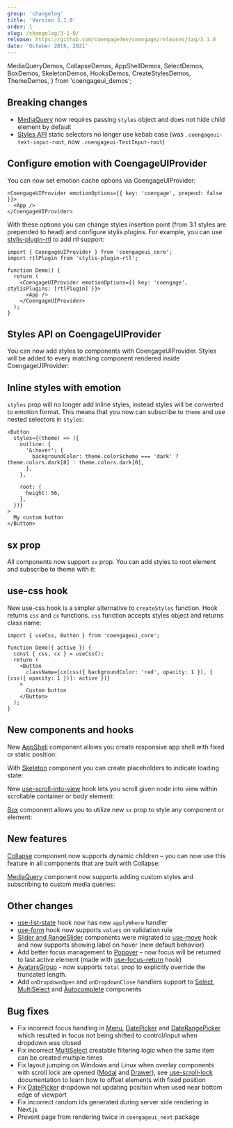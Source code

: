 ```yaml
---
group: 'changelog'
title: 'Version 3.1.0'
order: 1
slug: /changelog/3-1-0/
release: https://github.com/coengagedev/coengage/releases/tag/3.1.0
date: 'October 28th, 2021'
---
```


  MediaQueryDemos,
  CollapseDemos,
  AppShellDemos,
  SelectDemos,
  BoxDemos,
  SkeletonDemos,
  HooksDemos,
  CreateStylesDemos,
  ThemeDemos,
} from 'coengageui_demos';

## Breaking changes

- [MediaQuery](https://coengage.dev/core/media-query/) now requires passing `styles` object and does not hide child element by default
- [Styles API](https://coengage.dev/theming/styles-api/) static selectors no longer use kebab case (was `.coengageui-text-input-root`, now `.coengageui-TextInput-root`)

## Configure emotion with CoengageUIProvider

You can now set emotion cache options via CoengageUIProvider:

```tsx
<CoengageUIProvider emotionOptions={{ key: 'coengage', prepend: false }}>
  <App />
</CoengageUIProvider>
```

With these options you can change styles insertion point (from 3.1 styles are prepended to head)
and configure stylis plugins. For example, you can use [stylis-plugin-rtl](https://github.com/styled-components/stylis-plugin-rtl) to add rtl support:

```tsx
import { CoengageUIProvider } from 'coengageui_core';
import rtlPlugin from 'stylis-plugin-rtl';

function Demo() {
  return (
    <CoengageUIProvider emotionOptions={{ key: 'coengage', stylisPlugins: [rtlPlugin] }}>
      <App />
    </CoengageUIProvider>
  );
}
```

## Styles API on CoengageUIProvider

You can now add styles to components with CoengageUIProvider.
Styles will be added to every matching component rendered inside CoengageUIProvider:

<Demo data={ThemeDemos.providerStyles} />

## Inline styles with emotion

`styles` prop will no longer add inline styles, instead styles will be converted to emotion format.
This means that you now can subscribe to `theme` and use nested selectors in `styles`:

```tsx
<Button
  styles={(theme) => ({
    outline: {
      '&:hover': {
        backgroundColor: theme.colorScheme === 'dark' ? theme.colors.dark[8] : theme.colors.dark[0],
      },
    },

    root: {
      height: 56,
    },
  })}
>
  My custom button
</Button>
```

## sx prop

All components now support `sx` prop. You can add styles to root element and subscribe to theme with it:

<Demo data={CreateStylesDemos.createStylesSx} />

## use-css hook

New use-css hook is a simpler alternative to `createStyles` function.
Hook returns `css` and `cx` functions. `css` function accepts styles object and returns class name:

```tsx
import { useCss, Button } from 'coengageui_core';

function Demo({ active }) {
  const { css, cx } = useCss();
  return (
    <Button
      className={cx(css({ backgroundColor: 'red', opacity: 1 }), { [css({ opacity: 1 })]: active })}
    >
      Custom button
    </Button>
  );
}
```

## New components and hooks

New [AppShell](https://coengage.dev/core/app-shell/) component allows you create responsive app shell with fixed or static position:

<Demo data={AppShellDemos.usage} />

With [Skeleton](https://coengage.dev/core/skeleton/) component you can create placeholders to indicate loading state:

<Demo data={SkeletonDemos.configurator} />

New [use-scroll-into-view](https://coengage.dev/hooks/use-scroll-into-view/) hook lets you scroll given node into view within scrollable container or body element:

<Demo data={HooksDemos.useScrollIntoViewParent} />

[Box](https://coengage.dev/core/box/) component allows you to utilize new `sx` prop to style any component or element:

<Demo data={BoxDemos.usage} />

## New features

[Collapse](https://coengage.dev/core/collapse/) component now supports dynamic children – you can now use this feature in all components that are built with Collapse:

<Demo data={CollapseDemos.nested} />

[MediaQuery](https://coengage.dev/core/media-query/) component now supports adding custom styles and subscribing to custom media queries:

<Demo data={MediaQueryDemos.query} />

## Other changes

- [use-list-state](https://coengage.dev/hooks/use-list-state/) hook now has new `applyWhere` handler
- [use-form](https://coengage.dev/hooks/use-form/) hook now supports `values` on validation rule
- [Slider and RangeSlider](https://coengage.dev/core/slider/) components were migrated to [use-move](https://coengage.dev/hooks/use-move/) hook and now supports showing label on hover (new default behavior)
- Add better focus management to [Popover](https://coengage.dev/core/popover/) – now focus will be returned to last active element (made with [use-focus-return](https://coengage.dev/hooks/use-focus-return/) hook)
- [AvatarsGroup](https://coengage.dev/core/avatar/#avatars-group) - now supports `total` prop to explicitly override the truncated length.
- Add `onDropdownOpen` and `onDropdownClose` handlers support to [Select](https://coengage.dev/core/select/), [MultiSelect](https://coengage.dev/core/multi-select/) and [Autocomplete](https://coengage.dev/core/autocomplete/) components

## Bug fixes

- Fix incorrect focus handling in [Menu](https://coengage.dev/core/menu/), [DatePicker](https://coengage.dev/dates/date-picker/) and [DateRangePicker](https://coengage.dev/dates/date-picker/) which resulted in focus not being shifted to control/input when dropdown was closed
- Fix incorrect [MultiSelect](https://coengage.dev/core/multi-select/) creatable filtering logic when the same item can be created multiple times
- Fix layout jumping on Windows and Linux when overlay components with scroll lock are opened ([Modal](https://coengage.dev/core/modal/) and [Drawer](https://coengage.dev/core/drawer)), see [use-scroll-lock](https://coengage.dev/hooks/use-scroll-lock/) documentation to learn how to offset elements with fixed position
- Fix [DatePicker](https://coengage.dev/dates/date-picker/) dropdown not updating position when used near bottom edge of viewport
- Fix incorrect random ids generated during server side rendering in Next.js
- Prevent page from rendering twice in `coengageui_next` package
